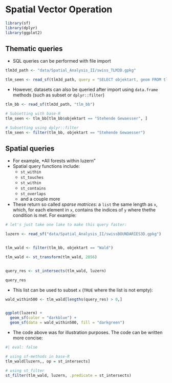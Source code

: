 
# Spatial Vector Operation

```r
library(sf)
library(dplyr)
library(ggplot2)
```


## Thematic queries

- SQL queries can be performed with file import

```r

tlm3d_path <- "data/Spatial_Analysis_II/swiss_TLM3D.gpkg"

tlm_seen <- read_sf(tlm3d_path, query = "SELECT objektart, geom FROM tlm_bb WHERE objektart = 'Stehende Gewaesser'")
```


- However, datasets can also be queried after import using `data.frame` methods (such as subset or `dplyr::filter`)

```r

tlm_bb <- read_sf(tlm3d_path, "tlm_bb")

# Subsetting with base-R
tlm_seen <- tlm_bb[tlm_bb$objektart == "Stehende Gewaesser", ]

# Subsetting using dplyr::filter
tlm_seen <- filter(tlm_bb, objektart == "Stehende Gewaesser")
```


## Spatial queries

- For example, *All forests within luzern"
- Spatial query functions include:
  - `st_within`
  - `st_touches`
  - `st_within`
  - `st_contains`
  - `st_overlaps`
  - and a couple more
- These return so called *sparse matrices*: a `list` the same length as `x`, which, for each element in `x`, contains the indices of `y` where thethe condition is met. For example:
  

```r

# let's just take one lake to make this query faster:

luzern <- read_sf("data/Spatial_Analysis_II/swissBOUNDARIES3D.gpkg")


tlm_wald <- filter(tlm_bb, objektart == "Wald")

tlm_wald <- st_transform(tlm_wald, 2056)


query_res <- st_intersects(tlm_wald, luzern)

query_res
```

- This list can be used to subset `x` (`TRUE` where the list is not empty):

```r
wald_within500 <- tlm_wald[lengths(query_res) > 0,]


ggplot(luzern) + 
  geom_sf(color = "darkblue") +
  geom_sf(data = wald_within500, fill = "darkgreen")

```


- The code above was for illustration purposes. The code can be written more concise: 


```r
#| eval: false

# using sf-methods in base-R
tlm_wald[luzern,, op = st_intersects]

# using st_filter
st_filter(tlm_wald, luzern, .predicate = st_intersects)

```



<!-- continue here: spatial manipulations, Spatial Analysis I, slide 26 -->
